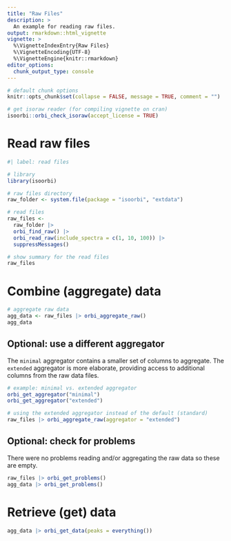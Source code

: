 ```yaml
---
title: "Raw Files"
description: >
  An example for reading raw files.
output: rmarkdown::html_vignette
vignette: >
  %\VignetteIndexEntry{Raw Files}
  %\VignetteEncoding{UTF-8}
  %\VignetteEngine{knitr::rmarkdown}
editor_options: 
  chunk_output_type: console
---
```


```r
# default chunk options
knitr::opts_chunk$set(collapse = FALSE, message = TRUE, comment = "")

# get isoraw reader (for compiling vignette on cran)
isoorbi::orbi_check_isoraw(accept_license = TRUE)
```

# Read raw files

```r
#| label: read files

# library
library(isoorbi)

# raw files directory
raw_folder <- system.file(package = "isoorbi", "extdata")

# read files
raw_files <-
  raw_folder |> 
  orbi_find_raw() |> 
  orbi_read_raw(include_spectra = c(1, 10, 100)) |>
  suppressMessages()

# show summary for the read files
raw_files
```

# Combine (aggregate) data

```r
# aggregate raw data
agg_data <- raw_files |> orbi_aggregate_raw()
agg_data
```

## Optional: use a different aggregator

The `minimal` aggregator contains a smaller set of columns to aggregate. The `extended` aggregator is more elaborate, providing access to additional columns from the raw data files.

```r
# example: minimal vs. extended aggregator
orbi_get_aggregator("minimal")
orbi_get_aggregator("extended")

# using the extended aggregator instead of the default (standard)
raw_files |> orbi_aggregate_raw(aggregator = "extended")
```

## Optional: check for problems

There were no problems reading and/or aggregating the raw data so these are empty.

```r
raw_files |> orbi_get_problems()
agg_data |> orbi_get_problems()
```

# Retrieve (get) data

```r
agg_data |> orbi_get_data(peaks = everything())
```
